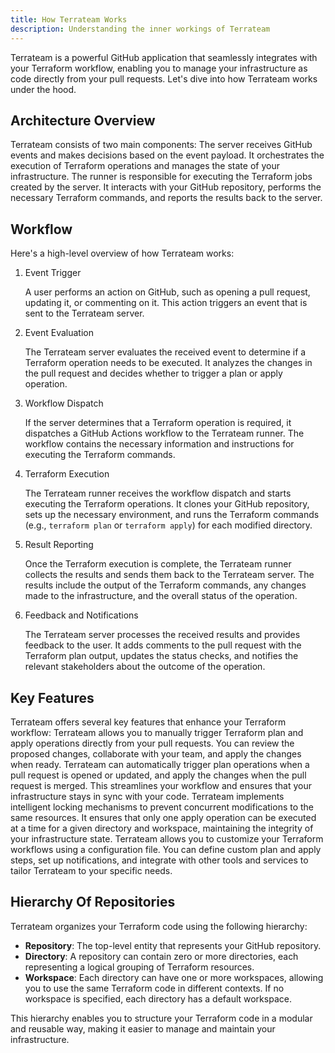 ```yaml
---
title: How Terrateam Works
description: Understanding the inner workings of Terrateam
---
```



Terrateam is a powerful GitHub application that seamlessly integrates with your Terraform workflow, enabling you to manage your infrastructure as code directly from your pull requests. Let's dive into how Terrateam works under the hood.

## Architecture Overview
Terrateam consists of two main components:
<CardGrid>
  <Card title="Terrateam Server" icon="server">
    The server receives GitHub events and makes decisions based on the event payload. It orchestrates the execution of Terraform operations and manages the state of your infrastructure.
  </Card>
  <Card title="Terrateam Runner" icon="running">
    The runner is responsible for executing the Terraform jobs created by the server. It interacts with your GitHub repository, performs the necessary Terraform commands, and reports the results back to the server.
  </Card>
</CardGrid>

## Workflow
Here's a high-level overview of how Terrateam works:
<Steps>
1. Event Trigger

   A user performs an action on GitHub, such as opening a pull request, updating it, or commenting on it. This action triggers an event that is sent to the Terrateam server.

1. Event Evaluation

   The Terrateam server evaluates the received event to determine if a Terraform operation needs to be executed. It analyzes the changes in the pull request and decides whether to trigger a plan or apply operation.

1. Workflow Dispatch

   If the server determines that a Terraform operation is required, it dispatches a GitHub Actions workflow to the Terrateam runner. The workflow contains the necessary information and instructions for executing the Terraform commands.

1. Terraform Execution

   The Terrateam runner receives the workflow dispatch and starts executing the Terraform operations. It clones your GitHub repository, sets up the necessary environment, and runs the Terraform commands (e.g., `terraform plan` or `terraform apply`) for each modified directory.

1. Result Reporting

   Once the Terraform execution is complete, the Terrateam runner collects the results and sends them back to the Terrateam server. The results include the output of the Terraform commands, any changes made to the infrastructure, and the overall status of the operation.

1. Feedback and Notifications

   The Terrateam server processes the received results and provides feedback to the user. It adds comments to the pull request with the Terraform plan output, updates the status checks, and notifies the relevant stakeholders about the outcome of the operation.

</Steps>

## Key Features
Terrateam offers several key features that enhance your Terraform workflow:
<CardGrid>
  <Card title="Plan and Apply Operations" icon="list-check">
    Terrateam allows you to manually trigger Terraform plan and apply operations directly from your pull requests. You can review the proposed changes, collaborate with your team, and apply the changes when ready.
  </Card>
  <Card title="Automatic Plan and Apply" icon="clock">
    Terrateam can automatically trigger plan operations when a pull request is opened or updated, and apply the changes when the pull request is merged. This streamlines your workflow and ensures that your infrastructure stays in sync with your code.
  </Card>
  <Card title="Locking and Concurrency" icon="lock">
    Terrateam implements intelligent locking mechanisms to prevent concurrent modifications to the same resources. It ensures that only one apply operation can be executed at a time for a given directory and workspace, maintaining the integrity of your infrastructure state.
  </Card>
  <Card title="Customizable Workflows" icon="sliders">
    Terrateam allows you to customize your Terraform workflows using a configuration file. You can define custom plan and apply steps, set up notifications, and integrate with other tools and services to tailor Terrateam to your specific needs.
  </Card>
</CardGrid>

## Hierarchy Of Repositories
Terrateam organizes your Terraform code using the following hierarchy:
- **Repository**: The top-level entity that represents your GitHub repository.
- **Directory**: A repository can contain zero or more directories, each representing a logical grouping of Terraform resources.
- **Workspace**: Each directory can have one or more workspaces, allowing you to use the same Terraform code in different contexts. If no workspace is specified, each directory has a default workspace.

This hierarchy enables you to structure your Terraform code in a modular and reusable way, making it easier to manage and maintain your infrastructure.
